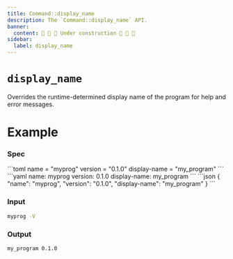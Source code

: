 ```yaml
---
title: Command::display_name
description: The `Command::display_name` API.
banner:
  content: 🚧 🚧 🚧 Under construction 🚧 🚧 🚧
sidebar:
  label: display_name
---
```



# `display_name` <LinkButton href="https://docs.rs/clap/latest/clap/struct.Command.html#method.display_name" icon="open-book" variant="minimal"></LinkButton>

<Badge text="since 0.1.0" size="small" />

Overrides the runtime-determined display name of the program for help and error messages.

# Example

### Spec

<Tabs syncKey="format">
  <TabItem label="TOML">
```toml
name = "myprog"
version = "0.1.0"
display-name = "my_program"
```
  </TabItem>
  <TabItem label="YAML">
```yaml
name: myprog
version: 0.1.0
display-name: my_program
```
  </TabItem>
  <TabItem label="JSON">
```json
{
  "name": "myprog",
  "version": "0.1.0",
  "display-name": "my_program"
}
```
  </TabItem>
</Tabs>

### Input

```bash
myprog -V
```

### Output

```bash
my_program 0.1.0
```
